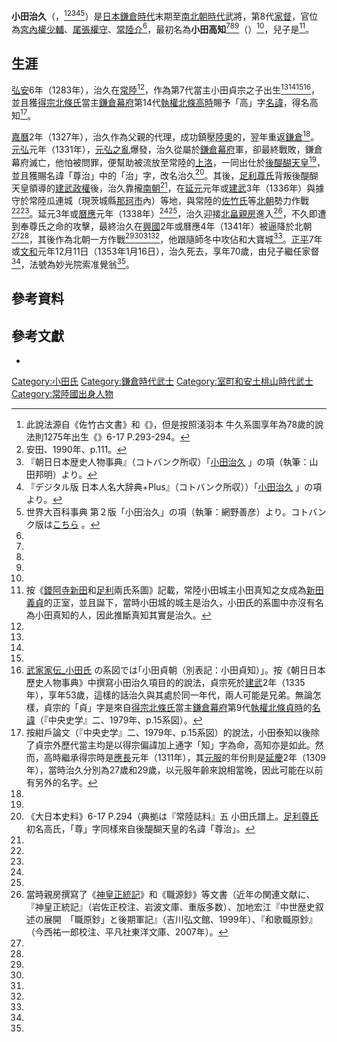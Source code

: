 {{日本武士
|名稱= 小田 治久
|圖片名稱= 
|圖片大小= 
|圖片說明= 
|時代= [[鎌倉時代|鎌倉時代]]末期 - [[南北朝時代_(日本)|南北朝時代]]
|出生日期= [[弘安|弘安]]6年1月12日（1283年2月10日）
|出生地點= [[常陸國|常陸國]]（現[[茨城縣|茨城縣]]）
|逝世日期= [[正平_(後村上天皇)|正平]]7年或[[文和|文和]]元年12月11日（1353年1月16日）
|逝世地點= 
|假名= {{lang|ja|おだ はるひさ}}
|羅馬字= Oda Haruhisa
|幼名= 
|改名= 小田高知
|别名= 
|諡号= 
|神号= 
|戒名= 妙光院索准覺翁
|洗禮名= 
|墓所= 
|朝廷官位= [[宮內省|宮內權少輔]]、[[尾張國|尾張權守]]、[[常陸國司|常陸介]]
|幕府職位= 
|主君= [[守邦親王|守邦親王]]→[[後醍醐天皇|後醍醐天皇]]→[[足利尊氏|足利尊氏]]
|藩= 
|氏族= {{Link-ja|小田氏|小田氏}}
|父母= 父：小田貞宗
|養父= 
|養母=
|兄弟= 
|姐妹= 
|正室= 
|側室= 
|嗣子= {{Link-ja|小田孝朝|小田孝朝}}<br>岡見邦知<br>田宮知村<br>成井知繁<br>小高知秀
|嗣女= 
|養子= 
|養女= 
}}

'''小田治久'''（{{jpn|j=小田治久|hg=おだ はるひさ|rm=Oda Haruhisa}}，{{bd|1283年|2月10日|1353年|1月16日|catIdx=Oda Haruhisa}}<ref>此說法源自《佐竹古文書》和《{{Link-ja|系圖纂要|系図纂要}}》，但是按照淺羽本 牛久系圖享年為78歲的說法則1275年出生《{{Link-ja|大日本史料|大日本史料}}》6-17 P.293-294。</ref><ref name="yasuda p.111">安田、1990年、p.111。</ref><ref name="asahi">『朝日日本歴史人物事典』（コトバンク所収）「[http://kotobank.jp/word/%E5%B0%8F%E7%94%B0%E6%B2%BB%E4%B9%85 小田治久] {{Wayback|url=http://kotobank.jp/word/%E5%B0%8F%E7%94%B0%E6%B2%BB%E4%B9%85 |date=20140725195054 }}」の項（執筆：山田邦明）より。</ref><ref name="digital">『デジタル版 日本人名大辞典+Plus』（コトバンク所収））「[http://kotobank.jp/word/%E5%B0%8F%E7%94%B0%E6%B2%BB%E4%B9%85 小田治久] {{Wayback|url=http://kotobank.jp/word/%E5%B0%8F%E7%94%B0%E6%B2%BB%E4%B9%85 |date=20140725195054 }}」の項より。</ref><ref name="sekaidaihyakkajiten2">世界大百科事典 第２版「小田治久」の項（執筆：網野善彦）より。コトバンク版は[http://kotobank.jp/word/%E5%B0%8F%E7%94%B0%E6%B2%BB%E4%B9%85 こちら] {{Wayback|url=http://kotobank.jp/word/%E5%B0%8F%E7%94%B0%E6%B2%BB%E4%B9%85 |date=20140725195054 }}。</ref>）是[[日本|日本]][[鎌倉時代|鎌倉時代]]末期至[[南北朝時代_(日本)|南北朝時代]]武將，{{Link-ja|小田氏|小田氏}}第8代[[家督|家督]]，官位為[[宮內省|宮內權少輔]]、[[尾張國|尾張權守]]、[[常陸國司|常陸介]]<ref name="yasuda p.111" />，最初名為'''小田高知'''<ref name="yasuda p.111" /><ref name="asahi" /><ref name="sekaidaihyakkajiten2" />（{{jpn|j=小田高知|hg=おだ たかとも|rm=Oda Takatomo}}）<ref name="digital" />，兒子是{{Link-ja|小田孝朝|小田孝朝}}<ref>按《[[鑁阿寺|鑁阿寺]][[新田氏|新田]]和[[足利氏|足利]]兩氏系圖》記載，常陸小田城主小田真知之女成為[[新田義貞|新田義貞]]的正室，並且誕下{{Link-ja|新田義宗|新田義宗}}，當時小田城的城主是治久，小田氏的系圖中亦沒有名為小田真知的人，因此推斷真知其實是治久。</ref>。

== 生涯 ==
[[弘安|弘安]]6年（1283年），治久在[[常陸國|常陸]]<ref name="digital" />，作為第7代當主小田貞宗之子出生<ref name="yasuda p.111" /><ref name="asahi" /><ref name="sekaidaihyakkajiten2" /><ref>[http://www2.harimaya.com/sengoku/html/f_oda.html 武家家伝_小田氏] {{Wayback|url=http://www2.harimaya.com/sengoku/html/f_oda.html |date=20160503181509 }}の系図では｢小田貞朝（別表記：小田貞知）｣。按《朝日日本歷史人物事典》中撰寫小田治久項目的{{Link-ja|山田邦明|山田邦明}}的說法，貞宗死於[[建武_(日本)|建武]]2年（1335年），享年53歲，這樣的話治久與其處於同一年代，兩人可能是兄弟。無論怎樣，貞宗的「貞」字是來自[[得宗|得宗]][[北條氏|北條氏]]當主[[鎌倉幕府|鎌倉幕府]]第9代[[執權|執權]][[北條貞時|北條貞時]]的[[名諱|名諱]]（『中央史学』二、1979年、p.15系図）。</ref>，並且獲[[得宗|得宗]][[北條氏|北條氏]]當主[[鎌倉幕府|鎌倉幕府]]第14代[[執權|執權]][[北條高時|北條高時]]賜予「高」字[[名諱|名諱]]，得名高知<ref>按紺戶論文（『中央史学』二、1979年、p.15系図）的說法，小田泰知以後除了貞宗外歷代當主均是以得宗偏諱加上通字「知」字為命，高知亦是如此。然而，高時繼承得宗時是[[應長|應長]]元年（1311年），其[[元服|元服]]的年份則是[[延慶_(花園天皇)|延慶]]2年（1309年），當時治久分別為27歲和29歲，以元服年齡來說相當晚，因此可能在以前有另外的名字。</ref>。

[[嘉曆|嘉曆]]2年（1327年），治久作為父親的代理，成功鎮壓[[陸奧国|陸奧]]的{{Link-ja|安藤氏之亂|安藤氏の乱}}，翌年重返[[鎌倉|鎌倉]]<ref name="yasuda p.111" />。[[元弘|元弘]]元年（1331年），[[元弘之亂|元弘之亂]]爆發，治久從屬於[[鎌倉幕府|鎌倉幕府]]軍，卻最終戰敗，鎌倉幕府滅亡，他怕被問罪，便幫助被流放至常陸的{{Link-ja|萬里小路藤房|万里小路藤房}}[[上洛|上洛]]，一同出仕於[[後醍醐天皇|後醍醐天皇]]<ref name="yasuda p.111" />，並且獲賜名諱「尊治」中的「治」字，改名治久<ref>《大日本史料》6-17 P.294（典拠は『常陸誌料』五 小田氏譜上。[[足利尊氏|足利尊氏]]初名高氏，「尊」字同樣來自後醍醐天皇的名諱「尊治」。</ref>。其後，[[足利尊氏|足利尊氏]]背叛後醍醐天皇領導的[[建武政權|建武政權]]後，治久靠攏[[南朝_(日本)|南朝]]<ref name="yasuda p.111" />，在[[延元|延元]]元年或[[建武_(日本)|建武]]3年（1336年）與{{Link-ja|楠木正家|楠木正家}}據守於常陸瓜連城（現茨城縣[[那珂市|那珂市]]內）等地，與常陸的[[佐竹氏|佐竹氏]]等[[北朝_(日本)|北朝]]勢力作戰<ref name="yasuda p.111" /><ref name="asahi" />。延元3年或[[曆應|曆應]]元年（1338年）<ref name="asahi" /><ref name="sekaidaihyakkajiten2" />，治久迎接[[北畠親房|北畠親房]]進入{{Link-ja|小田城|小田城}}<ref>當時親房撰寫了《[[神皇正統記|神皇正統記]]》和《職源鈔》等文書（近年の関連文献に、『神皇正統記』（岩佐正校注、岩波文庫、重版多数）、加地宏江『中世歴史叙述の展開　「職原鈔」と後期軍記』（吉川弘文館、1999年）、『和歌職原鈔』（今西祐一郎校注、平凡社東洋文庫、2007年）。</ref>，不久即遭到奉尊氏之命的{{Link-ja|高師冬|高師冬}}攻擊，最終治久在[[興國_(後村上天皇)|興國]]2年或曆應4年（1341年）被逼降於北朝<ref name="yasuda p.111" /><ref name="sekaidaihyakkajiten2" />，其後作為北朝一方作戰<ref name="yasuda p.111" /><ref name="asahi" /><ref name="digital" /><ref name="sekaidaihyakkajiten2" />，他跟隨師冬{{Link-ja|關城、大寶城之戰|関城・大宝城の戦い}}中攻佔{{Link-ja|關城 (常陸國)|関城 (常陸国)|關城}}和大寶城<ref name="yasuda p.111" />。[[正平_(後村上天皇)|正平]]7年或[[文和|文和]]元年12月11日（1353年1月16日），治久死去，享年70歲，由兒子{{Link-ja|小田孝朝|小田孝朝}}繼任家督<ref name="yasuda p.111" />，法號為妙光院索准覺翁<ref name="yasuda p.111" />。

== 參考資料 ==
{{reflist}}

== 參考文獻 ==
* {{cite book|author={{Link-ja|安田元久|安田元久}} |script-title=ja:鎌倉・室町人名事典コンパクト版 |publisher={{Link-ja|新人物往來社|新人物往来社}} |year=1990 |isbn=978-4404017574}}

{{DEFAULTSORT:Oda Haruhisa}}
[[Category:小田氏|Category:小田氏]]
[[Category:鎌倉時代武士|Category:鎌倉時代武士]]
[[Category:室町和安土桃山時代武士|Category:室町和安土桃山時代武士]]
[[Category:常陸國出身人物|Category:常陸國出身人物]]